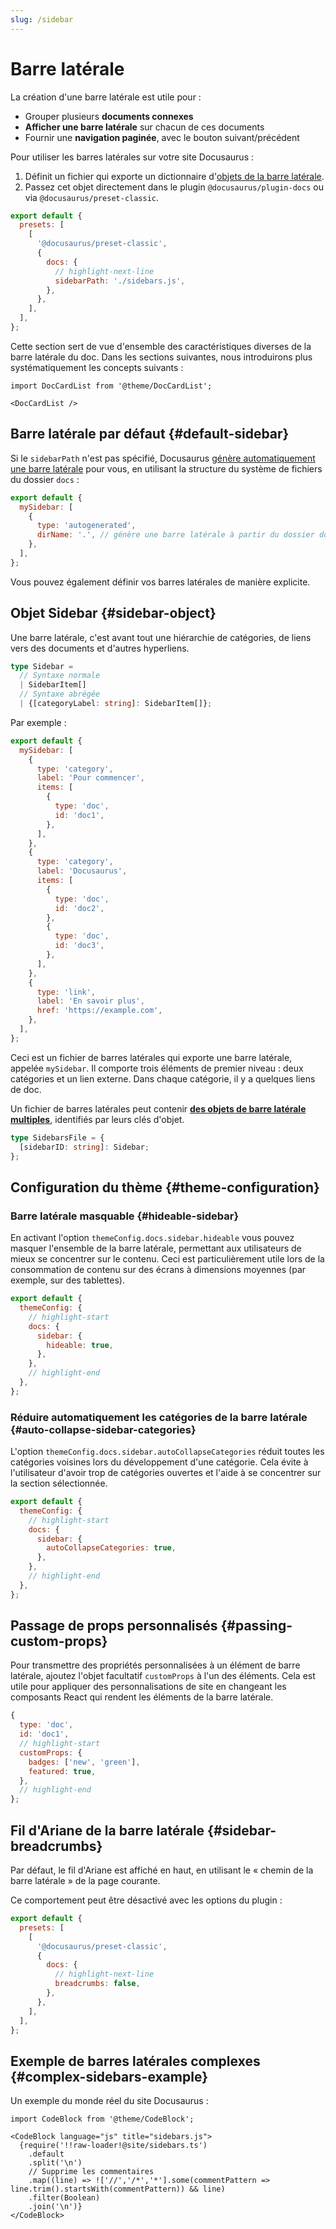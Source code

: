 ```yaml
---
slug: /sidebar
---
```


# Barre latérale

La création d'une barre latérale est utile pour :

- Grouper plusieurs **documents connexes**
- **Afficher une barre latérale** sur chacun de ces documents
- Fournir une **navigation paginée**, avec le bouton suivant/précédent

Pour utiliser les barres latérales sur votre site Docusaurus :

1. Définit un fichier qui exporte un dictionnaire d'[objets de la barre latérale](#sidebar-object).
2. Passez cet objet directement dans le plugin `@docusaurus/plugin-docs` ou via `@docusaurus/preset-classic`.

```js title="docusaurus.config.js"
export default {
  presets: [
    [
      '@docusaurus/preset-classic',
      {
        docs: {
          // highlight-next-line
          sidebarPath: './sidebars.js',
        },
      },
    ],
  ],
};
```

Cette section sert de vue d'ensemble des caractéristiques diverses de la barre latérale du doc. Dans les sections suivantes, nous introduirons plus systématiquement les concepts suivants :

```mdx-code-block
import DocCardList from '@theme/DocCardList';

<DocCardList />
```

## Barre latérale par défaut {#default-sidebar}

Si le `sidebarPath` n'est pas spécifié, Docusaurus [génère automatiquement une barre latérale](autogenerated.mdx) pour vous, en utilisant la structure du système de fichiers du dossier `docs` :

```js title="sidebars.js"
export default {
  mySidebar: [
    {
      type: 'autogenerated',
      dirName: '.', // génère une barre latérale à partir du dossier docs (ou versioned_docs/<version>)
    },
  ],
};
```

Vous pouvez également définir vos barres latérales de manière explicite.

## Objet Sidebar {#sidebar-object}

Une barre latérale, c'est avant tout une hiérarchie de catégories, de liens vers des documents et d'autres hyperliens.

```ts
type Sidebar =
  // Syntaxe normale
  | SidebarItem[]
  // Syntaxe abrégée
  | {[categoryLabel: string]: SidebarItem[]};
```

Par exemple :

```js title="sidebars.js"
export default {
  mySidebar: [
    {
      type: 'category',
      label: 'Pour commencer',
      items: [
        {
          type: 'doc',
          id: 'doc1',
        },
      ],
    },
    {
      type: 'category',
      label: 'Docusaurus',
      items: [
        {
          type: 'doc',
          id: 'doc2',
        },
        {
          type: 'doc',
          id: 'doc3',
        },
      ],
    },
    {
      type: 'link',
      label: 'En savoir plus',
      href: 'https://example.com',
    },
  ],
};
```

Ceci est un fichier de barres latérales qui exporte une barre latérale, appelée `mySidebar`. Il comporte trois éléments de premier niveau : deux catégories et un lien externe. Dans chaque catégorie, il y a quelques liens de doc.

Un fichier de barres latérales peut contenir [**des objets de barre latérale multiples**](multiple-sidebars.mdx), identifiés par leurs clés d'objet.

```ts
type SidebarsFile = {
  [sidebarID: string]: Sidebar;
};
```

## Configuration du thème {#theme-configuration}

### Barre latérale masquable {#hideable-sidebar}

En activant l'option `themeConfig.docs.sidebar.hideable` vous pouvez masquer l'ensemble de la barre latérale, permettant aux utilisateurs de mieux se concentrer sur le contenu. Ceci est particulièrement utile lors de la consommation de contenu sur des écrans à dimensions moyennes (par exemple, sur des tablettes).

```js title="docusaurus.config.js"
export default {
  themeConfig: {
    // highlight-start
    docs: {
      sidebar: {
        hideable: true,
      },
    },
    // highlight-end
  },
};
```

### Réduire automatiquement les catégories de la barre latérale {#auto-collapse-sidebar-categories}

L'option `themeConfig.docs.sidebar.autoCollapseCategories` réduit toutes les catégories voisines lors du développement d'une catégorie. Cela évite à l'utilisateur d'avoir trop de catégories ouvertes et l'aide à se concentrer sur la section sélectionnée.

```js title="docusaurus.config.js"
export default {
  themeConfig: {
    // highlight-start
    docs: {
      sidebar: {
        autoCollapseCategories: true,
      },
    },
    // highlight-end
  },
};
```

## Passage de props personnalisés {#passing-custom-props}

Pour transmettre des propriétés personnalisées à un élément de barre latérale, ajoutez l'objet facultatif `customProps` à l'un des éléments. Cela est utile pour appliquer des personnalisations de site en changeant les composants React qui rendent les éléments de la barre latérale.

```js
{
  type: 'doc',
  id: 'doc1',
  // highlight-start
  customProps: {
    badges: ['new', 'green'],
    featured: true,
  },
  // highlight-end
};
```

## Fil d'Ariane de la barre latérale {#sidebar-breadcrumbs}

Par défaut, le fil d'Ariane est affiché en haut, en utilisant le « chemin de la barre latérale » de la page courante.

Ce comportement peut être désactivé avec les options du plugin :

```js title="docusaurus.config.js"
export default {
  presets: [
    [
      '@docusaurus/preset-classic',
      {
        docs: {
          // highlight-next-line
          breadcrumbs: false,
        },
      },
    ],
  ],
};
```

## Exemple de barres latérales complexes {#complex-sidebars-example}

Un exemple du monde réel du site Docusaurus :

```mdx-code-block
import CodeBlock from '@theme/CodeBlock';

<CodeBlock language="js" title="sidebars.js">
  {require('!!raw-loader!@site/sidebars.ts')
    .default
    .split('\n')
    // Supprime les commentaires
    .map((line) => !['//','/*','*'].some(commentPattern => line.trim().startsWith(commentPattern)) && line)
    .filter(Boolean)
    .join('\n')}
</CodeBlock>
```
